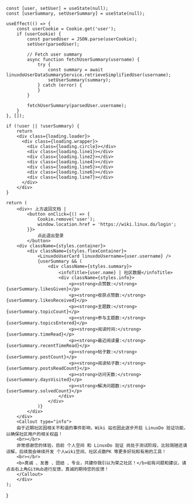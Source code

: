 

    const [user, setUser] = useState(null);
    const [userSummary, setUserSummary] = useState(null);

    useEffect(() => {
        const userCookie = Cookie.get('user');
        if (userCookie) {
            const parsedUser = JSON.parse(userCookie);
            setUser(parsedUser);

            // Fetch user summary
            async function fetchUserSummary(username) {
                try {
                    const summary = await linuxdoUserDataSummaryService.retrieveSimplifiedUser(username);
                    setUserSummary(summary);
                } catch (error) {
                }
            }

            fetchUserSummary(parsedUser.username);
        }
    }, []);

    if (!user || !userSummary) {
        return
        <div class={loading.loader}>
          <div class={loading.wrapper}>
            <div class={loading.circle}></div>
            <div class={loading.line1}></div>
            <div class={loading.line2}></div>
            <div class={loading.line4}></div>
            <div class={loading.line5}></div>
            <div class={loading.line6}></div>
            <div class={loading.line7}></div>
          </div>
        </div>
    }

    return (
        <div>↑ 上方返回文档 |
            <button onClick={() => {
                Cookie.remove('user');
                window.location.href = 'https://wiki.linux.do/login';
            }}>
                点此退出登录
            </button>
        <div className={styles.container}>
            <div className={styles.flexContainer}>
                <LinuxdoUserCard linuxdoUsername={user.username} />
                {userSummary && (
                    <div className={styles.summary}>
                        <infoTitle>{user.name} | 社区数据</infoTitle>
                        <div className={styles.info}>
                            <p><strong>点赞数:</strong> {userSummary.likesGiven}</p>
                            <p><strong>收获点赞数:</strong> {userSummary.likesReceived}</p>
                            <p><strong>主题数:</strong> {userSummary.topicCount}</p>
                            <p><strong>参与主题数:</strong> {userSummary.topicsEntered}</p>
                            <p><strong>阅读时间:</strong> {userSummary.timeRead}</p>
                            <p><strong>最近阅读量:</strong> {userSummary.recentTimeRead}</p>
                            <p><strong>帖子数:</strong> {userSummary.postCount}</p>
                            <p><strong>阅读帖子数:</strong> {userSummary.postsReadCount}</p>
                            <p><strong>访问天数:</strong> {userSummary.daysVisited}</p>
                            <p><strong>解决问题数:</strong> {userSummary.solvedCount}</p>
                        </div>
                    </div>
                )}
            </div>
        </div>
        <Callout type="info">
        由于近期社区因相关不和谐的事件影响，Wiki 站也因此逐步开启 LinuxDo 验证功能，以确保社区用户的相关权益！
        <br></br>
        非常感谢您的体验，目前 个人空间 和 LinuxDo 验证 尚处于测试阶段，比较简陋还请谅解，后续我会继续开发 个人wiki空间、社区点数PK 等更多好玩和有用的工具！
        <br></br>
        <b>真诚 、友善 、团结 、专业，共建你我引以为荣之社区！</b>如有问题和建议，请点击右上角GitHub进行反馈，真诚的期待您的反馈！
        </Callout>
        </div>
    );
}